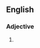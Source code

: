 {{also|rat-arsed}}
==English==

===Adjective===
{{en-adj}}

# {{alternative spelling of|rat-arsed|lang=en}}